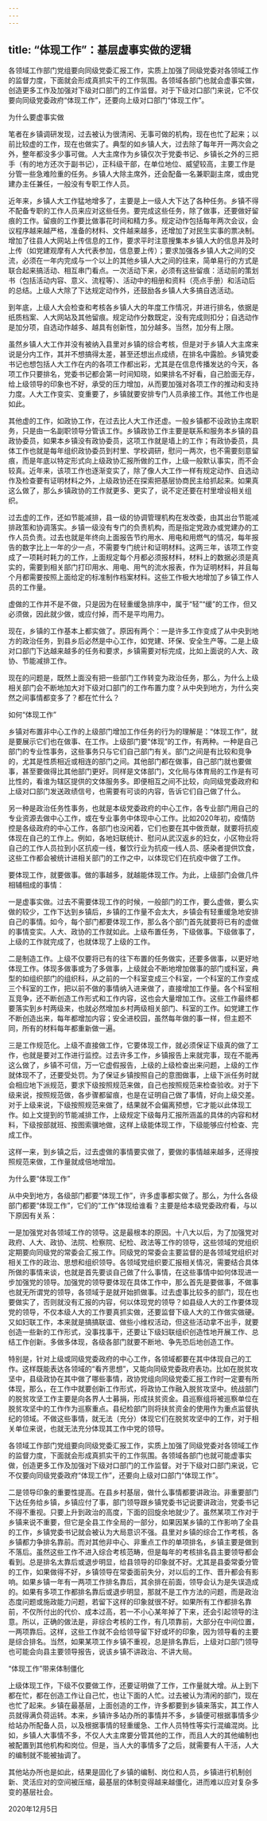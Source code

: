 ```yaml
---
---
---
```

title: “体现工作”：基层虚事实做的逻辑
---

各领域工作部门党组要向同级党委汇报工作，实质上加强了同级党委对各领域工作的监督力度，下面就会形成真抓实干的工作氛围。各领域各部门也就会虚事实做，创造更多工作及加强对下级对口部门的工作监督。对于下级对口部门来说，它不仅要向同级党委政府“体现工作”，还要向上级对口部门“体现工作”。





为什么要虚事实做


笔者在乡镇调研发现，过去被认为很清闲、无事可做的机构，现在也忙了起来；以前比较虚的工作，现在也做实了。典型的如乡镇人大，过去除了每年开一两次会之外，整年都没多少事可做。人大主席作为乡镇仅次于党委书记、乡镇长之外的三把手（有的地方还次于副书记），正科级干部，在单位地位、威望较高，主要工作是分管一些急难险重的任务。乡镇人大除主席外，还会配备一名兼职副主席，或由党建办主任兼任，一般没有专职工作人员。

近年来，乡镇人大工作猛地增多了，主要是上一级人大下达了各种任务。乡镇不得不配备专职的工作人员来应对这些任务。要完成这些任务，除了做事，还要做好留痕的工作。留痕的工作要比做事花时间和精力多。规定动作包括每年两次会议，会议程序越来越严格，准备的材料、文件越来越多，还增加了对民生实事的票决制。增加了往县人大网站上传信息的工作，要求平时注意搜集本乡镇人大的信息并及时上传（如党建观摩有人大代表参加，信息要上传）；要求加强各乡镇人大之间的交流，必须在一年内完成与一个以上的其他乡镇人大之间的往来，简单易行的方式是联合起来搞活动、相互串门看点。一次活动下来，必须有这些留痕：活动前的策划书（包括活动内容、意义、流程等）、活动中的相册和资料（亮点手册）和活动后的总结。上级人大除了下达规定动作外，还鼓励各乡镇人大多搞自选活动。

到年底，上级人大会检查和考核各乡镇人大的年度工作情况，并进行排名，依据是纸质档案、人大网站及其他留痕。规定动作分数既定，没有完成则扣分；自选动作是加分项，自选动作越多、越具有创新性，加分越多。当然，加分有上限。

虽然乡镇人大工作并没有被纳入县里对乡镇的综合考核，但是对于乡镇人大主席来说是分内工作，其并不想搞得太差，甚至还想出点成绩，在排名中露脸。乡镇党委书记也想包括人大工作在内的各项工作都出彩，尤其是在信息传播发达的今天，各项工作只要排名，党委书记都会第一时间知晓，如果排名不好看，自己脸面无存，给上级领导的印象也不好，承受的压力增加，从而要加强对各项工作的推动和支持力度。人大工作变实、变重要了，乡镇就要安排专门人员承接工作。其他工作也是如此。

其他虚的工作，如政协工作，在过去比人大工作还虚。一般乡镇都不设政协主席职务，只是由一名副职领导分管该工作。乡镇政协工作主要是联系和服务本乡镇的县政协委员，如果本乡镇没有政协委员，这项工作就是墙上的工作；有政协委员，具体工作也就是每年组织政协委员到村里、学校调研，慰问一两次，也不需要刻意留痕，而是年底以特定形式向上级政协汇报所做的工作，上级一般默认事实，而不会较真。近年来，该项工作也逐渐变实了，除了像人大工作一样有规定动作、自选动作及检查要有证明材料之外，上级政协还在探索把基层协商民主给抓起来。如果真这么做了，那么乡镇政协的工作就更多、更实了，说不定还要在村里增设相关组织。

过去虚的工作，还如节能减排，县一级的协调管理机构在发改委，由其出台节能减排政策和协调落实。乡镇一级没有专门的负责机构，而是指定党政办或党建办的工作人员负责。过去也就是年终向上面报告节约用水、用电和用燃气的情况，每年报告的数字比上一年的少一点，不需要专门统计和证明材料。这两三年，该项工作变成了一项耗时耗力的工作，上面规定每个月都必须报材料，材料上的数据必须是真实的，需要到相关部门打印用水、用电、用气的流水报表，作为证明材料，并且每个月都需要按照上面给定的标准制作档案材料。这些工作极大地增加了乡镇工作人员的工作量。

虚做的工作并不是不做，只是因为在轻重缓急排序中，属于“轻”“缓”的工作，但又必须做，因此就少做，或应付掉，而不是平均用力。

现在，乡镇的工作基本上都实做了。原因有两个：一是许多工作变成了从中央到地方的政治任务，到县乡后必然是中心工作，如党建、环保、安全生产等。二是上级对口部门下达越来越多的任务和要求，乡镇需要对标完成，比如上面说的人大、政协、节能减排工作。

现在的问题是，既然上面没有把一些部门工作转变为政治任务，那么，为什么上级相关部门会不断地加大对下级对口部门的工作布置力度？从中央到地方，为什么突然之间事情都变多了？都在忙什么？





如何“体现工作”


乡镇对布置非中心工作的上级部门增加工作任务的行为的理解是：“体现工作”，就是要展示它们也在做事、在工作。上级部门要“体现”的工作，有两种。一种是自己部门的专业性事务，这些事务只与它们自己部门有关。部门之间是有比较和竞争的，尤其是性质相近或相连的部门之间。其他部门都在做事，自己部门就也要做事，甚至要做得比其他部门更好。同样是文体部门，文化局与体育局的工作是有可比性的，看谁为辖区提供的文体服务多。即便相互之间不比较，向同级党委政府和上级对口部门发送政绩信号，也需要有可谈的内容，告诉它们自己做了什么。

另一种是政治任务性事务，也就是本级党委政府的中心工作，各专业部门用自己的专业资源去做中心工作，或在专业事务中体现中心工作。比如2020年初，疫情防控是各级政府的中心工作，各部门也没闲着，它们也要在其中做贡献，就要将抗疫体现在自己的工作上。例如，各地妇联统计、慰问从武汉返乡的妇女，小区物业将自己的工作人员拉到小区抗疫一线，餐饮行业为抗疫一线人员、感染者提供饮食，这些工作都会被统计进相关部门的工作之中，以体现它们在抗疫中做了工作。

要体现工作，就要做事。做的事越多，就越能体现工作。为此，上级部门会做几件相辅相成的事情：

一是虚事实做。过去不需要体现工作的时候，一般部门的工作，要么虚做，要么实做的较少，工作下达到乡镇后，乡镇的工作量不会太大，乡镇会有轻重缓急地安排自己的事情。如今，每个部门都要体现工作，那么各个部门首先就要将已有的虚做的事情变实。人大、政协的工作就如此。上级布置任务，下级做事。下级做事了，上级的工作就完成了，也就体现了上级的工作。

二是制造工作。上级不仅要将已有的往下布置的任务做实，还要多做事，以更好地体现工作。体现多做事或为了多做事，上级就会不断地增加做事的部门或科室，典型的如组织部门的组织科，从之前的一个科室变成三个科室，一个科室的工作变成三个科室的工作，把以前不做的事情纳入进来做了，直接增加工作量。各个科室相互竞争，还不断创造工作形式和工作内容，这也会大量增加工作。这些工作最终都要落实到乡村两级来，也就必然增加乡村两级相关部门、科室的工作。如党建工作不断创造出来，每年都增加内容；安全进校园，虽然每年做的事一样，但主题不同，所有的材料每年都重新做一遍。

三是工作规范化。上级不直接做工作，它要体现工作，就必须保证下级真的做了工作，也就是要对工作进行监控。过去许多工作，乡镇报告上来就完事，现在不能再这么做了，乡镇不可信，万一它虚假报告，上级的上级检查出来问题，上级的工作就体现不了，还要受处罚。为了保证乡镇按照自己的意图做事，上级下派任务时就会相应地下派规范，要求下级按照规范来做，自己也按照规范来检查验收。对于下级来说，按照规范做，各步骤都留痕，也是在证明自己做了事情，好向上级交差。对于上级来说，下级按照规范来做了，结果就不会偏离预想，它才能以此体现工作。如上文提到的节能减排工作，上级规定下级每月汇报所涵盖的具体的内容和材料，下级按部就班、按图索骥地做，这样上级能体现工作，下级能够应付检查、完成工作。

这样一来，到乡镇之后，过去虚做的事情要实做了，要做的事情越来越多，还得按照规范来做，工作量就成倍地增加。





为什么要“体现工作”


从中央到地方，各级部门都要“体现工作”，许多虚事都实做了。那么，为什么各级部门都要“体现工作”，它们的“工作”体现给谁看？主要是给本级党委政府看，与以下原因有关系：

一是加强党对各领域工作的领导。这是最根本的原因。十八大以后，为了加强党对政府、人大、政协、法院、检察院、纪检、政法等工作的领导，这些领域的党组织定期要向同级党的常委会汇报工作。同级党的常委会主要监督的是各领域党组织对相关工作的政治、思想和组织领导。各领域党组织要汇报相关情况，需要结合具体所做的事情来谈，也就是首先要谈自己做了什么事情，在这些事情中如何体现进一步加强党的领导。加强党的领导要体现在具体工作中，那么首先是要做事，不做事也就无所谓党的领导，各领域于是就开始抓做事。过去虚事比较多的部门，现在也要做实了，否则就没有汇报的内容，何以体现党的领导？如县级人大的工作要体现党的领导，不仅本级人大的工作要真抓实做，还要监督下级人大的工作做实做硬。又如妇联工作，本来就是搞搞联谊、做些小维权活动，但这些活动拿不出手，就要创造一些新的工作形式，没事找事干，还要让下级妇联组织创造性地开展工作、总结工作创新。多做多体现，各级各部门就要不断地、争先恐后地创造工作。

特别是，针对上级或同级党委政府的中心工作，各领域都要在其中体现自己的工作。这样既能表达各领域的“看齐思想”，又能向同级党委政府表功。比如在脱贫攻坚中，县级政协在其中做了哪些事情，政协党组向同级党委汇报工作时一定要有所体现，那么，在工作中就要创新工作形式，将政协工作融入脱贫攻坚中。统战部门的脱贫攻坚工作主要是向各界人士募捐，形成扶贫资金。县巡察组将被巡察单位在脱贫攻坚中的工作作为巡察重点。县纪检部门则将扶贫资金的使用作为重点监督执纪的领域。不做这些事情，就无法（充分）体现它们在脱贫攻坚中的工作，对于相关单位来说，也就无法充分体现其工作中党的领导。

各领域工作部门党组要向同级党委汇报工作，实质上加强了同级党委对各领域工作的监督力度，下面就会形成真抓实干的工作氛围。各领域各部门也就可能虚事实做，创造更多工作及加强对下级对口部门的工作监督。对于下级对口部门来说，它不仅要向同级党委政府“体现工作”，还要向上级对口部门“体现工作”。

二是领导印象的重要性提高。在县乡村基层，做什么事情都要讲政治。非重要部门下达任务给乡镇，乡镇应付了事，部门领导跟乡镇党委书记说要讲政治，党委书记不得不重视。只要上升到政治的高度，下面的回旋余地就少了。虽然某项工作对于乡镇来说不重要，但它是全县工作全局的一部分，如果因某乡镇的工作影响了全县的工作，乡镇党委书记就会被认为大局意识不强。县里对乡镇的综合工作考核，各乡镇都力争排名靠前。而对其他非中心、非重点工作的单项排名，乡镇主要是做到不落后。虽然这些工作不进入综合考核范畴，但是每年的考核排名县主要领导都会看到。总是排名太靠后或退步明显，给县领导的印象就不好。尤其是县委常委分管的工作，如果做得不好，乡镇领导在常委面前失分，对以后的工作、晋升都会有影响。如果乡镇一年有一两项工作排名靠后，其余排在前面，领导会认为是失误造成的。如果有多项工作都排名靠后或退步明显，那就不是工作方法的问题，而是政治态度问题或施政能力问题，若留下这样的印象就很不好。如果所有工作都排名靠前，不仅所付出的代价、成本过高，若一不小心某年掉了下来，还会引起领导的注意。所以，正确的做法是，非综合考核的工作，有几项靠前，大部分在中间位置，一两项靠后。这样，这些工作就不会给领导留下好或坏的印象，因为领导看的主要是综合排名。当然，如果某项工作乡镇不重视，总是排名靠后，上级对口部门领导也可能会向县主要领导报告，说该乡镇不讲政治、不讲大局。





“体现工作”带来体制僵化


上级体现工作，下级不仅要做工作，还要证明做了工作，工作量就大增。从上到下都在忙，都在创造工作让自己忙，也让下面的人忙。过去被认为清闲的部门，现在也忙了起来。乡镇在最基层，上面创造的工作，许多都要到乡镇来落实，其工作人员就得满负荷运转。本来，乡镇许多站办所的事情并不多，乡镇便可根据事情多少给站办所配备人员，以及根据事情的轻重缓急、工作人员特性等实行混编混岗。比如，乡镇人大事情不多，不仅人大主席要分管其他的工作，而且人大的其他编制也被配置到其他机构和岗位。但是，当人大的事情多了之后，就需要有人干活，人大的编制就不能被抽调了。

其他站办所也是如此，结果是固化了乡镇的编制、岗位和人员，乡镇进行机制创新、灵活应对的空间被压缩，最基层的体制变得越来越僵化，进而难以应对复杂多变的基层社会。

2020年12月5日